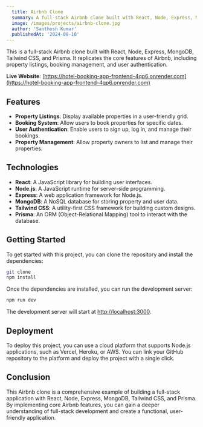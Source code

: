 ---
  title: Airbnb Clone
  summary: A full-stack Airbnb clone built with React, Node, Express, MongoDB, Tailwind CSS, and Prisma.
  image: /images/projects/airbnb-clone.jpg
  author: 'Santhosh Kumar'
  publishedAt: '2024-08-10'
---

This is a full-stack Airbnb clone built with React, Node, Express, MongoDB, Tailwind CSS, and Prisma. It replicates the core features of Airbnb, including property listings, booking management, and user authentication.

**Live Website**: [https://hotel-booking-app-frontend-4qp6.onrender.com](https://hotel-booking-app-frontend-4qp6.onrender.com)

## Features

- **Property Listings**: Display available properties in a user-friendly grid.
- **Booking System**: Allow users to book properties for specific dates.
- **User Authentication**: Enable users to sign up, log in, and manage their bookings.
- **Property Management**: Allow property owners to list and manage their properties.

## Technologies

- **React**: A JavaScript library for building user interfaces.
- **Node.js**: A JavaScript runtime for server-side programming.
- **Express**: A web application framework for Node.js.
- **MongoDB**: A NoSQL database for storing property and user data.
- **Tailwind CSS**: A utility-first CSS framework for building custom designs.
- **Prisma**: An ORM (Object-Relational Mapping) tool to interact with the database.

## Getting Started

To get started with this project, you can clone the repository and install the dependencies:

```bash
git clone
npm install
```

Once the dependencies are installed, you can run the development server:

```bash
npm run dev
```

The development server will start at [http://localhost:3000](http://localhost:3000).

## Deployment

To deploy this project, you can use a cloud platform that supports Node.js applications, such as Vercel, Heroku, or AWS. You can link your GitHub repository to the platform and deploy the project with a single click.

## Conclusion

This Airbnb clone is a comprehensive example of building a full-stack application with React, Node, Express, MongoDB, Tailwind CSS, and Prisma. By implementing core Airbnb features, you can gain a deeper understanding of full-stack development and create a functional, user-friendly application.
